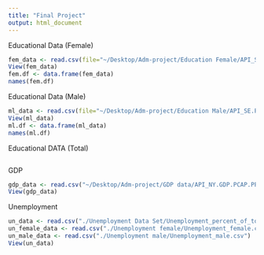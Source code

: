 ```yaml
---
title: "Final Project"
output: html_document
---
```


Educational Data (Female)
```r
fem_data <- read.csv(file="~/Desktop/Adm-project/Education Female/API_SE.PRM.CMPT.FE.ZS_DS2_en_csv_v2_10580877.csv")
View(fem_data)
fem.df <- data.frame(fem_data)
names(fem.df)
```
Educational Data (Male)
```r
ml_data <- read.csv(file="~/Desktop/Adm-project/Education Male/API_SE.PRM.CMPT.MA.ZS_DS2_en_csv_v2_10580880.csv")
View(ml_data)
ml.df <- data.frame(ml_data)
names(ml.df)
```

Educational DATA (Total)
```r


```


GDP
```r
gdp_data <- read.csv("~/Desktop/Adm-project/GDP data/API_NY.GDP.PCAP.PP.CD_DS2_en_csv_v2_10617557.csv")
View(gdp_data)
```


Unemployment
```r
un_data <- read.csv("./Unemployment Data Set/Unemployment_percent_of_total_labor_force.csv")
un_female_data <- read.csv("./Unemployment female/Unemployment_female.csv")
un_male_data <- read.csv("./Unemployment male/Unemployment_male.csv")
View(un_data)
```
